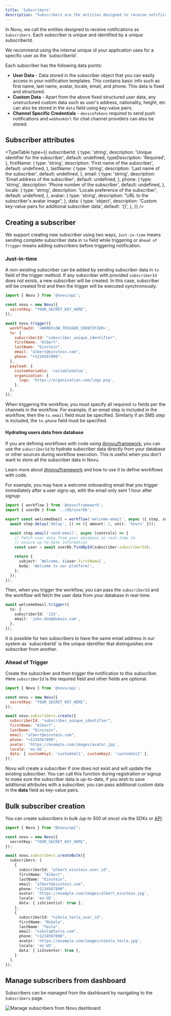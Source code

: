 ```yaml
---
title: 'Subscribers'
description: "Subscribers are the entities designed to receive notifications. Each subscriber is unique and identified by a unique subscriberId. Learn how to manage subscribers in Novu."
---
```



In Novu, we call the entities designed to receive notifications as `Subscribers`. Each subscriber is unique and identified by a unique subscriberId.

<Callout type="info">
  We recommend using the internal unique id your application uses for a specific user as the
  `subscriberId`.
</Callout>

Each subscriber has the following data points:

- **User Data** - Data stored in the subscriber object that you can easily access in your notification templates. This contains basic info such as first name, last name, avatar, locale, email, and phone. This data is fixed and structured.
- **Custom Data** - Apart from the above fixed structured user data, any unstructured custom data such as user's address, nationality, height, etc can also be stored in the `data` field using key-value pairs.
- **Channel Specific Credentials** - `deviceTokens` required to send push notifications and `webhookUrl` for chat channel providers can also be stored.

## Subscriber attributes

<TypeTable
  type={{
    subscriberId: {
      type: 'string',
      description: 'Unique identifier for the subscriber',
      default: undefined,
      typeDescription: 'Required',
    },
    firstName: {
      type: 'string',
      description: 'First name of the subscriber',
      default: undefined,
    },
    lastName: {
      type: 'string',
      description: 'Last name of the subscriber',
      default: undefined,
    },
    email: {
      type: 'string',
      description: 'Email address of the subscriber',
      default: undefined,
    },
    phone: {
      type: 'string',
      description: 'Phone number of the subscriber',
      default: undefined,
    },
    locale: {
      type: 'string',
      description: 'Locale preference of the subscriber',
      default: undefined,
    },
    avatar: {
      type: 'string',
      description: "URL to the subscriber's avatar image",
    },
    data: {
      type: 'object',
      description: 'Custom key-value pairs for additional subscriber data',
      default: '{}',
    },
  }}
/>

## Creating a subscriber

We support creating new subscriber using two ways, `Just-in-time` means sending complete subscriber data in `to` field while triggering or `Ahead of Trigger` means adding subscribers before triggering notification.

### Just-in-time

A non-existing subscriber can be added by sending subscriber data in `to` field of the trigger method. If any subscriber with provided `subscriberId` does not exists, a new subscriber will be created. In this case, subscriber will be created first and then the trigger will be executed synchronously.

```jsx title="Node.js"
import { Novu } from '@novu/api';

const novu = new Novu({
  secretKey: "YOUR_SECRET_KEY_HERE",
});

await novu.trigger({
  workflowId: '<WORKFLOW_TRIGGER_IDENTIFIER>',
  to: {
    subscriberId: "subscriber_unique_identifier",
    firstName: "Albert",
    lastName: "Einstein",
    email: "albert@einstein.com",
    phone: "+1234567890",
  },
  payload: {
    customVariable: 'variableValue',
    organization: {
      logo: 'https://organization.com/logo.png',
    },
  },
});
```

When triggering the workflow, you must specify all required `to` fields per the channels in the workflow. For example, if an email step is included in the workflow, then the `to.email` field must be specified. Similarly if an SMS step is included, the `to.phone` field must be specified.

#### Hydrating users data from database

If you are defining workflows with code using [@novu/framework](/framework/introduction), you can use the `subscriberId` to hydrate subscriber data directly from your database or other sources during workflow execution. This is useful when you don't want to store all the subscriber data in Novu.

Learn more about [@novu/framework](/framework/introduction) and how to use it to define workflows with code.

For example, you may have a welcome onboarding email that you trigger immediately after a user signs up, with the email only sent 1 hour after signup:

```typescript
import { workflow } from '@novu/framework';
import { userDb } from '../db/userDb';

export const welcomeEmail = workflow('welcome-email', async ({ step, subscriber }) => {
  await step.delay('delay', () => ({ amount: 1, unit: 'hours' }));

  await step.email('send-email', async (controls) => {
    // Fetch user data from your database in real-time to
    // ensure up-to-date information
    const user = await userDb.findById(subscriber.subscriberId);

    return {
      subject: `Welcome, ${user.firstName}`,
      body: 'Welcome to our platform!',
    };
  });
});
```

Then, when you trigger the workflow, you can pass the `subscriberId` and the workflow will fetch the user data from your database in real-time:

```typescript
await welcomeEmail.trigger({
  to: {
    subscriberId: '123',
    email: 'john.doe@domain.com',
  },
});
```

<Callout type="info">
It is possible for two subscribers to have the same email address in our system as `subscriberId` is the unique identifier that distinguishes one subscriber from another.
</Callout>

### Ahead of Trigger

Create the subscriber and then trigger the notification to this subscriber. Here `subscriberId` is the required field and other fields are optional.

```jsx
import { Novu } from '@novu/api';

const novu = new Novu({
  secretKey: "YOUR_SECRET_KEY_HERE",
});

await novu.subscribers.create({
  subscriberId: "subscriber_unique_identifier",
  firstName: "Albert",
  lastName: "Einstein",
  email: "albert@einstein.com",
  phone: "+1234567890",
  avatar: 'https://example.com/images/avatar.jpg',
  locale: 'en-US',
  data: { customKey1: 'customVal1', customKey2: 'customVal2' },
});

```

Novu will create a subscriber if one does not exist and will update the existing subscriber. You can call this function during registration or signup to make sure the subscriber data is up-to-date, if you wish to save additional attributes with a subscriber, you can pass additional custom data in the **data** field as key-value pairs.

## Bulk subscriber creation

You can create subscribers in bulk _(up to 500 at once)_ via the SDKs or [API](/api-reference/subscribers/subscribers-v1-controller_bulk-create-subscribers).

```typescript
import { Novu } from "@novu/api";

const novu = new Novu({
  secretKey: "YOUR_SECRET_KEY_HERE",
});

await novu.subscribers.createBulk({
  subscribers: [
    {
      subscriberId: "albert_einstein_user_id",
      firstName: "Albert",
      lastName: "Einstein",
      email: "albert@einstein.com",
      phone: "+1234567890",
      avatar: 'https://example.com/images/albert_einstein.jpg',
      locale: 'en-US',
      data: { isScientist: true },
    },
    {
      subscriberId: "nikola_tesla_user_id",
      firstName: "Nikola",
      lastName: "Tesla",
      email: "nikola@tesla.com",
      phone: "+1234567890",
      avatar: 'https://example.com/images/nikola_tesla.jpg',
      locale: 'en-US',
      data: { isInventor: true },
    }
  ],
});
```

## Manage subscribers from dashboard

Subscribers can be managed from the dashboard by navigating to the `Subscribers` page.

<img src="/images/platform/subscribers/subscribers-dashboard.gif" alt="Manage subscribers from Novu dashboard" />

